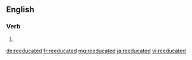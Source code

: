 ==English==

===Verb===
{{head|en|verb form}}

# {{en-past of|reeducate}}

[[de:reeducated]]
[[fr:reeducated]]
[[mg:reeducated]]
[[ja:reeducated]]
[[vi:reeducated]]